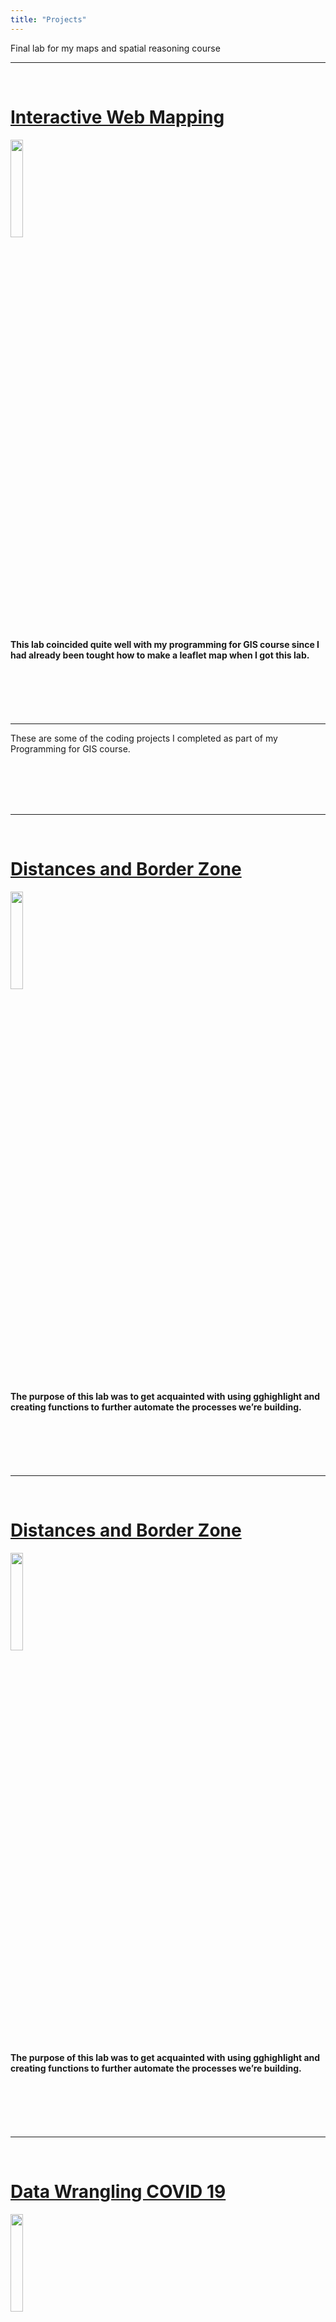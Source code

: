 ```yaml
---
title: "Projects"
---
```


Final lab for my maps and spatial reasoning course

****  

<br>

# [<i class="fas fa-book"></i> Interactive Web Mapping](./geog13/docs/geog-w12-lab-7.html)
![](./geog13/img/w12-inter-map.png){width=20%}  

#### This lab coincided quite well with my programming for GIS course since I had already been tought how to make a leaflet map when I got this lab.


<br><br><br><br>  


****



These are some of the coding projects I completed as part of my Programming for GIS course.


<br><br><br><br>  
 

****  

<br>

# [<i class="fas fa-book"></i> Distances and Border Zone](./geog13/docs/lab-04.html)
![](./geog13/img/lab-4-rec.png){width=20%}  

#### The purpose of this lab was to get acquainted with using gghighlight and creating functions to further automate the processes we're building.


<br><br><br><br>  

 
****  

<br>

# [<i class="fas fa-book"></i> Distances and Border Zone](./geog13/docs/lab-03.html)
![](./geog13/img/lab-3-100-m.png){width=20%}  

#### The purpose of this lab was to get acquainted with using gghighlight and creating functions to further automate the processes we're building.



<br><br><br><br>  
 
****  

<br>

# [<i class="fas fa-book"></i> Data Wrangling COVID 19](./geog13/docs/lab-02.html)
![](./geog13/img/lab-2-cap.png){width=20%}  

#### This assignment pushed us to utilize the new data manipulation skills we learned
#### in order to analyze the NY Times COVID current data set.


<br><br><br><br>  
 
****  

<br>

# [<i class="fas fa-book"></i> Building a project website. June 25, 2021](https://mikejohnson51.github.io/spds/lab-01.html)
![](./img/my-website-screenshot.png){width=20%}

- Geography 13 course assignment
- In this assignment we built a static users site with Github Pages 
- Includes a github repo for access to all the code.
- The final step was publishing the site.
- You should be reading this on the website right now.
